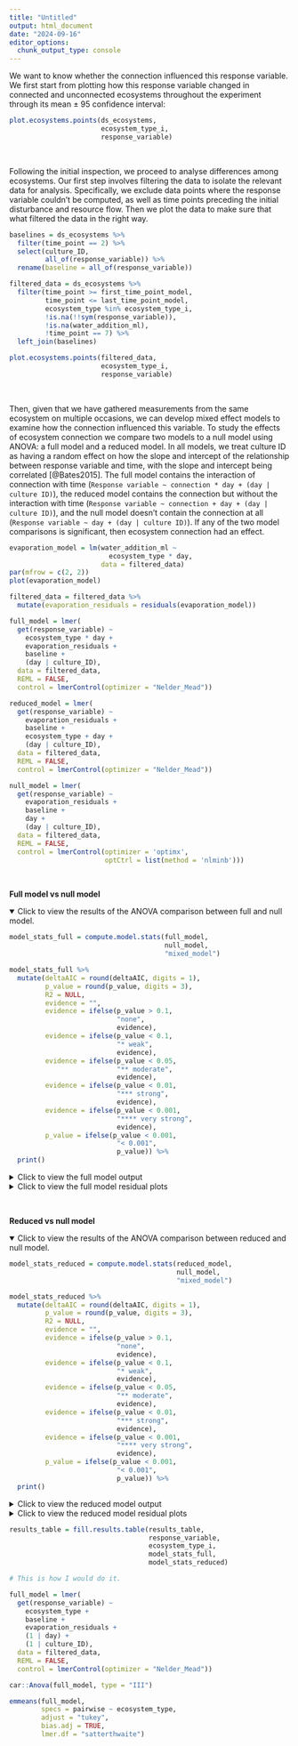 ```yaml
---
title: "Untitled"
output: html_document
date: "2024-09-16"
editor_options: 
  chunk_output_type: console
---
```


We want to know whether the connection influenced this response variable. We first start from plotting how this response variable changed in connected and unconnected ecosystems throughout the experiment through its mean ± 95 confidence interval:

```r
plot.ecosystems.points(ds_ecosystems,
                       ecosystem_type_i,
                       response_variable)
```

 <br>

Following the initial inspection, we proceed to analyse differences among ecosystems. Our first step involves filtering the data to isolate the relevant data for analysis. Specifically, we exclude data points where the response variable couldn't be computed, as well as time points preceding the initial disturbance and resource flow. Then we plot the data to make sure that what filtered the data in the right way.

```r

baselines = ds_ecosystems %>%
  filter(time_point == 2) %>%
  select(culture_ID,
         all_of(response_variable)) %>%
  rename(baseline = all_of(response_variable))

filtered_data = ds_ecosystems %>%
  filter(time_point >= first_time_point_model,
         time_point <= last_time_point_model,
         ecosystem_type %in% ecosystem_type_i,
         !is.na(!!sym(response_variable)),
         !is.na(water_addition_ml),
         !time_point == 7) %>%
  left_join(baselines)
```

```r
plot.ecosystems.points(filtered_data,
                       ecosystem_type_i,
                       response_variable) 
```

 <br>

Then, given that we have gathered measurements from the same ecosystem on multiple occasions, we can develop mixed effect models to examine how the connection influenced this variable. To study the effects of ecosystem connection we compare two models to a null model using ANOVA: a full model and a reduced model. In all models, we treat culture ID as having a random effect on how the slope and intercept of the relationship between response variable and time, with the slope and intercept being correlated [@Bates2015]. The full model contains the interaction of connection with time (`Response variable ~ connection * day + (day | culture ID)`), the reduced model contains the connection but without the interaction with time (`Response variable ~ connection + day + (day | culture ID)`), and the null model doesn't contain the connection at all (`Response variable ~ day + (day | culture ID)`). If any of the two model comparisons is significant, then ecosystem connection had an effect.

```r
evaporation_model = lm(water_addition_ml ~ 
                         ecosystem_type * day, 
                       data = filtered_data)
par(mfrow = c(2, 2))
plot(evaporation_model)

filtered_data = filtered_data %>%
  mutate(evaporation_residuals = residuals(evaporation_model))

full_model = lmer(
  get(response_variable) ~
    ecosystem_type * day +
    evaporation_residuals +
    baseline +
    (day | culture_ID),
  data = filtered_data,
  REML = FALSE,
  control = lmerControl(optimizer = "Nelder_Mead"))

reduced_model = lmer(
  get(response_variable) ~
    evaporation_residuals +
    baseline +
    ecosystem_type + day +
    (day | culture_ID),
  data = filtered_data,
  REML = FALSE,
  control = lmerControl(optimizer = "Nelder_Mead"))

null_model = lmer(
  get(response_variable) ~
    evaporation_residuals +
    baseline +
    day +
    (day | culture_ID),
  data = filtered_data,
  REML = FALSE,
  control = lmerControl(optimizer = 'optimx', 
                        optCtrl = list(method = 'nlminb')))
```

<br>

**Full model vs null model**

<details open="open">

<summary>Click to view the results of the ANOVA comparison between full and null model.</summary>

```r
model_stats_full = compute.model.stats(full_model,
                                       null_model,
                                       "mixed_model") 

model_stats_full %>%
  mutate(deltaAIC = round(deltaAIC, digits = 1),
         p_value = round(p_value, digits = 3),
         R2 = NULL,
         evidence = "",
         evidence = ifelse(p_value > 0.1, 
                           "none",
                           evidence),
         evidence = ifelse(p_value < 0.1, 
                           "* weak",
                           evidence),
         evidence = ifelse(p_value < 0.05, 
                           "** moderate",
                           evidence),
         evidence = ifelse(p_value < 0.01, 
                           "*** strong",
                           evidence),
         evidence = ifelse(p_value < 0.001, 
                           "**** very strong",
                           evidence),
         p_value = ifelse(p_value < 0.001,
                           "< 0.001",
                           p_value)) %>%
  print()
```

</details>

<details>

<summary>Click to view the full model output</summary>

```r
print(summary(full_model), digits = 1)
```

</details>

<details>

<summary>Click to view the full model residual plots</summary>

```r
res_vs_fit = filtered_data %>%
    mutate(predicted = fitted(full_model),
           residuals = resid(full_model)) %>%
    plot_ly(x = ~predicted,
            y = ~residuals,
            type = "scatter",
            mode = "markers",
            marker = list(size = 5, color = "#4C78A8"),
            text = paste(" ID: ", 
                         filtered_data$culture_ID, 
                         "<br>",
                         "Day: ", 
                         filtered_data$day, 
                         "<br>",
                         "Patch Type: ", 
                         filtered_data$ecosystem_type, 
                         "<br>",
                         "Biomass density: ", 
                         round(filtered_data$bioarea_mm2_per_ml, digits = 2), 
                         "<br>",
                         "Species richness: ", 
                         filtered_data$species_richness, 
                         "<br>"),
            hoverinfo = "text") %>%
    plotly::layout(title = "Residuals vs. Fitted Values",
                   xaxis = list(title = "Fitted Values"),
                   yaxis = list(title = "Residuals"))
```

```r
res_vs_fit
qqnorm(resid(full_model))
```

</details>

<br>

**Reduced vs null model**

<details open="open">

<summary>Click to view the results of the ANOVA comparison between reduced and null model.</summary>

```r
model_stats_reduced = compute.model.stats(reduced_model,
                                          null_model,
                                          "mixed_model") 

model_stats_reduced %>%
  mutate(deltaAIC = round(deltaAIC, digits = 1),
         p_value = round(p_value, digits = 3),
         R2 = NULL,
         evidence = "",
         evidence = ifelse(p_value > 0.1, 
                           "none",
                           evidence),
         evidence = ifelse(p_value < 0.1, 
                           "* weak",
                           evidence),
         evidence = ifelse(p_value < 0.05, 
                           "** moderate",
                           evidence),
         evidence = ifelse(p_value < 0.01, 
                           "*** strong",
                           evidence),
         evidence = ifelse(p_value < 0.001, 
                           "**** very strong",
                           evidence),
         p_value = ifelse(p_value < 0.001,
                           "< 0.001",
                           p_value)) %>%
  print()
```

</details>

<details>

<summary>Click to view the reduced model output</summary>

```r
print(summary(reduced_model), digits = 1)
```

</details>

<details>

<summary>Click to view the reduced model residual plots</summary>

```r
#Create resid vs fitted
res_vs_fit = filtered_data %>%
    mutate(predicted = fitted(reduced_model),
           residuals = resid(reduced_model)) %>%
    plot_ly(x = ~predicted,
            y = ~residuals,
            type = "scatter",
            mode = "markers",
            marker = list(size = 5, color = "#4C78A8"),
            text = paste(" ID: ", 
                         filtered_data$culture_ID, 
                         "<br>",
                         "Day: ", 
                         filtered_data$day, 
                         "<br>",
                         "Patch Type: ", 
                         filtered_data$ecosystem_type, 
                         "<br>",
                         "Biomass density: ", 
                         round(filtered_data$bioarea_mm2_per_ml, digits = 2), 
                         "<br>",
                         "Species richness: ", 
                         filtered_data$species_richness, 
                         "<br>"),
            hoverinfo = "text") %>%
    plotly::layout(title = "Residuals vs. Fitted Values",
                   xaxis = list(title = "Fitted Values"),
                   yaxis = list(title = "Residuals"))
```

```r
res_vs_fit
qqnorm(resid(reduced_model))
```

</details>

```r
results_table = fill.results.table(results_table,
                                   response_variable,
                                   ecosystem_type_i,
                                   model_stats_full,
                                   model_stats_reduced)
```

```r

# This is how I would do it. 

full_model = lmer(
  get(response_variable) ~
    ecosystem_type +
    baseline +
    evaporation_residuals +
    (1 | day) +
    (1 | culture_ID),
  data = filtered_data,
  REML = FALSE,
  control = lmerControl(optimizer = "Nelder_Mead"))

car::Anova(full_model, type = "III")

emmeans(full_model,
        specs = pairwise ~ ecosystem_type,
        adjust = "tukey",
        bias.adj = TRUE,
        lmer.df = "satterthwaite")
```

